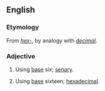 ==English==

===Etymology===
From ''[[hex-]]'', by analogy with ''[[decimal]]''.

===Adjective===
{{en-adj|-}}

# {{context|rare|of a positional numeral system|lang=en}} Using [[base]] six; [[senary]].
# {{context|nonstandard|rare|of a positional numeral system|lang=en}} Using [[base]] sixteen; [[hexadecimal]].